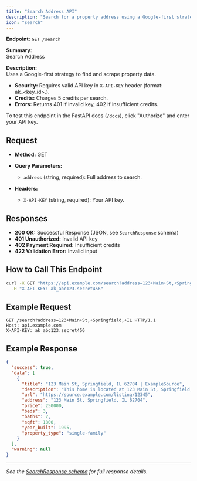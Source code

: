```yaml
---
title: "Search Address API"
description: "Search for a property address using a Google-first strategy and retrieve property data. Requires API key."
icon: "search"
---
```


**Endpoint:** `GET /search`

**Summary:**  
Search Address

**Description:**  
Uses a Google-first strategy to find and scrape property data.

- **Security:** Requires valid API key in `X-API-KEY` header (format: ak_<key_id>.<secret>).
- **Credits:** Charges 5 credits per search.
- **Errors:** Returns 401 if invalid key, 402 if insufficient credits.

To test this endpoint in the FastAPI docs (`/docs`), click "Authorize" and enter your API key.

## Request

- **Method:** GET
- **Query Parameters:**
  - `address` (string, required): Full address to search.

- **Headers:**
  - `X-API-KEY` (string, required): Your API key.

## Responses

- **200 OK:** Successful Response (JSON, see `SearchResponse` schema)
- **401 Unauthorized:** Invalid API key
- **402 Payment Required:** Insufficient credits
- **422 Validation Error:** Invalid input

## How to Call This Endpoint

```bash
curl -X GET "https://api.example.com/search?address=123+Main+St,+Springfield,+IL" \
  -H "X-API-KEY: ak_abc123.secret456"
```

## Example Request

```http
GET /search?address=123+Main+St,+Springfield,+IL HTTP/1.1
Host: api.example.com
X-API-KEY: ak_abc123.secret456
```

## Example Response

```json
{
  "success": true,
  "data": [
    {
      "title": "123 Main St, Springfield, IL 62704 | ExampleSource",
      "description": "This home is located at 123 Main St, Springfield, IL 62704. This property is off market.",
      "url": "https://source.example.com/listing/12345",
      "address": "123 Main St, Springfield, IL 62704",
      "price": 250000,
      "beds": 3,
      "baths": 2,
      "sqft": 1800,
      "year_built": 1995,
      "property_type": "single-family"
    }
  ],
  "warning": null
}
```

---
*See the [SearchResponse schema](./search-response.mdx) for full response details.*